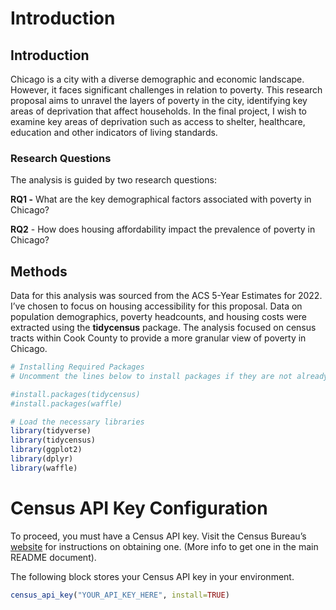 # Introduction

## Introduction

Chicago is a city with a diverse demographic and economic landscape. However, it faces significant challenges in relation to poverty. This research proposal aims to unravel the layers of poverty in the city, identifying key areas of deprivation that affect households. In the final project, I wish to examine key areas of deprivation such as access to shelter, healthcare, education and other indicators of living standards.

### Research Questions

The analysis is guided by two research questions:

**RQ1 -** What are the key demographical factors associated with poverty in Chicago?

**RQ2** - How does housing affordability impact the prevalence of poverty in Chicago?

## Methods

Data for this analysis was sourced from the ACS 5-Year Estimates for 2022. I've chosen to focus on housing accessibility for this proposal. Data on population demographics, poverty headcounts, and housing costs were extracted using the **tidycensus** package. The analysis focused on census tracts within Cook County to provide a more granular view of poverty in Chicago.

```r
# Installing Required Packages
# Uncomment the lines below to install packages if they are not already installed.

#install.packages(tidycensus)
#install.packages(waffle)

# Load the necessary libraries
library(tidyverse)
library(tidycensus)
library(ggplot2)
library(dplyr)
library(waffle)
```

# Census API Key Configuration

To proceed, you must have a Census API key. Visit the Census Bureau's [website](https://api.census.gov/data/key_signup.html) for instructions on obtaining one. (More info to get one in the main README document).

The following block stores your Census API key in your environment.

```r
census_api_key("YOUR_API_KEY_HERE", install=TRUE)
```
